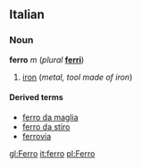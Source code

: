 ==Italian==
===Noun===
'''ferro''' ''m'' (''plural'' '''[[ferri]]''')

#[[iron]] (''metal, tool made of iron'')

====Derived terms====
*[[ferro da maglia]]
*[[ferro da stiro]]
*[[ferrovia]]

[[gl:Ferro]]
[[it:ferro]]
[[pl:Ferro]]